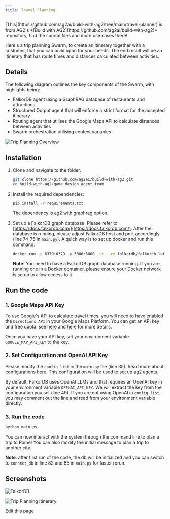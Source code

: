 ```yaml
---
title: Travel Planning
---
```


<Tip>
[This](https://github.com/ag2ai/build-with-ag2/tree/main/travel-planner) is from AG2's *[Build with AG2](https://github.com/ag2ai/build-with-ag2)* repository, find the source files and more use cases there!
</Tip>

Here's a trip planning Swarm, to create an itinerary together with a customer, that you can build upon for your needs. The end result will be an itinerary that has route times and distances calculated between activities.

## Details

The following diagram outlines the key components of the Swarm, with highlights being:

- FalkorDB agent using a GraphRAG database of restaurants and attractions
- Structured Output agent that will enforce a strict format for the accepted itinerary
- Routing agent that utilises the Google Maps API to calculate distances between activities
- Swarm orchestration utilising context variables

![Trip Planning Overview](./assets/travel-planning-overview.png)

## Installation
1. Clone and navigate to the folder:
    ```bash
    git clone https://github.com/ag2ai/build-with-ag2.git
    cd build-with-ag2/game_design_agent_team
    ```
2. Install the required dependencies:
    ```bash
    pip install -r requirements.txt
    ```
    The dependency is ag2 with graphrag option.

3. Set up a FalkorDB graph database. Please refer to [https://docs.falkordb.com/](https://docs.falkordb.com/). After the database is running, please adjust FalkorDB host and port accordingly (line 74-75 in `main.py`). A quick way is to set up docker and run this command:

    ```bash
    docker run -p 6379:6379 -p 3000:3000 -it --rm falkordb/falkordb:latest
    ```
    **Note:** You need to have a FalkorDB graph database running. If you are running one in a Docker container, please ensure your Docker network is setup to allow access to it.

## Run the code

### 1. Google Maps API Key

To use Google's API to calculate travel times, you will need to have enabled the `Directions API` in your Google Maps Platform. You can get an API key and free quota, see [here](https://developers.google.com/maps/documentation/directions/overview) and [here](https://developers.google.com/maps/get-started) for more details.

Once you have your API key, set your environment variable `GOOGLE_MAP_API_KEY` to the key.

### 2. Set Configuration and OpenAI API Key

Please modify the `config_list` in the `main.py` file (line 35). Read more about configurations [here](/docs/user-guide/advanced-concepts/llm-configuration-deep-dive). This configuration will be used to set up ag2 agents.

By default, FalkorDB uses OpenAI LLMs and that requires an OpenAI key in your environment variable `OPENAI_API_KEY`. We will extract the key from the configuration you set (line 49). If you are not using OpenAI in `config_list`, you may comment out the line and read from your environment variable directly.

### 3. Run the code
```bash
python main.py
```

You can now interact with the system through the command line to plan a trip to Rome! You can also modify the initial message to plan a trip to another city.

**Note**: after first run of the code, the db will be initialized and you can switch to `connect_db` in line 82 and 85 in `main.py` for faster rerun.

## Screenshots

![FalkorDB](./assets/travel-planning-falkordb.png)

![Trip Planning Itinerary](./assets/travel-planning-itinerary.png)

<div className="edit-url-container">
    <a className="edit-url" href="https://github.com/ag2ai/ag2/edit/main/website/docs/use-cases/use-cases/travel-planning.mdx" target='_blank'><Icon icon="pen" iconType="solid" size="13px"/> Edit this page</a>
</div>
